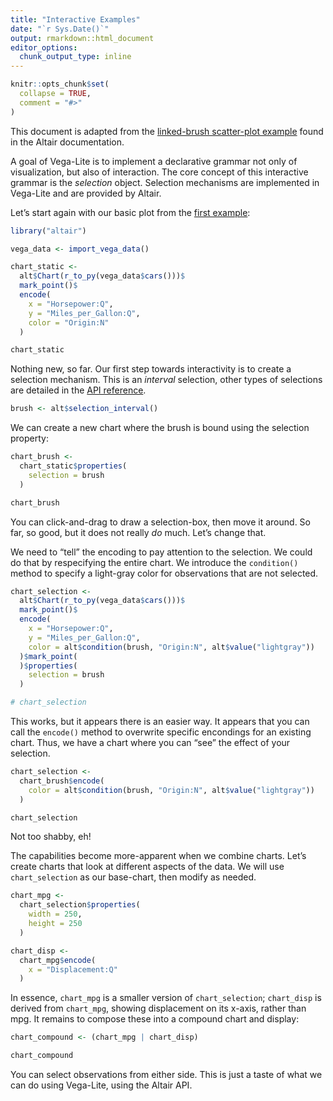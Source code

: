 ```yaml
---
title: "Interactive Examples"
date: "`r Sys.Date()`"
output: rmarkdown::html_document
editor_options: 
  chunk_output_type: inline
---
```


```r
knitr::opts_chunk$set(
  collapse = TRUE,
  comment = "#>"
)
```

This document is adapted from the [linked-brush scatter-plot example](https://altair-viz.github.io/user_guide/selections.html#example-linked-brush-scatter-plot) found in the Altair documentation.

A goal of Vega-Lite is to implement a declarative grammar not only of visualization, but also of interaction. The core concept of this interactive grammar is the *selection* object. Selection mechanisms are implemented in Vega-Lite and are provided by Altair.

Let's start again with our basic plot from the [first example](first-example.html):

```r
library("altair")

vega_data <- import_vega_data()

chart_static <- 
  alt$Chart(r_to_py(vega_data$cars()))$
  mark_point()$
  encode(
    x = "Horsepower:Q",
    y = "Miles_per_Gallon:Q",
    color = "Origin:N"
  )

chart_static
```

Nothing new, so far. Our first step towards interactivity is to create a selection mechanism. This is an *interval* selection, other types of selections are detailed in the [API reference](https://altair-viz.github.io/user_guide/API.html#altair.selection).

```r
brush <- alt$selection_interval()
```

We can create a new chart where the brush is bound using the selection property:

```r
chart_brush <- 
  chart_static$properties(
    selection = brush
  )

chart_brush
```

You can click-and-drag to draw a selection-box, then move it around. So far, so good, but it does not really *do* much. Let's change that. 

We need to "tell" the encoding to pay attention to the selection. We could do that by respecifying the entire chart. We introduce the `condition()` method to specify a light-gray color for observations that are not selected.

```r
chart_selection <-
  alt$Chart(r_to_py(vega_data$cars()))$
  mark_point()$
  encode(
    x = "Horsepower:Q",
    y = "Miles_per_Gallon:Q",
    color = alt$condition(brush, "Origin:N", alt$value("lightgray"))
  )$mark_point(
  )$properties(
    selection = brush
  ) 

# chart_selection
```

This works, but it appears there is an easier way. It appears that you can call the `encode()` method to overwrite specific encondings for an existing chart. Thus, we have a chart where you can "see" the effect of your selection.

```r
chart_selection <- 
  chart_brush$encode(
    color = alt$condition(brush, "Origin:N", alt$value("lightgray"))
  )

chart_selection
```

Not too shabby, eh!

The capabilities become more-apparent when we combine charts. Let's create charts that look at different aspects of the data. We will use `chart_selection` as our base-chart, then modify as needed.

```r
chart_mpg <- 
  chart_selection$properties(
    width = 250,
    height = 250
  )

chart_disp <- 
  chart_mpg$encode(
    x = "Displacement:Q"
  )
```

In essence, `chart_mpg` is a smaller version of `chart_selection`; `chart_disp` is derived from `chart_mpg`, showing displacement on its x-axis, rather than mpg. It remains to compose these into a compound chart and display:

```r
chart_compound <- (chart_mpg | chart_disp)

chart_compound
```

You can select observations from either side. This is just a taste of what we can do using Vega-Lite, using the Altair API.
